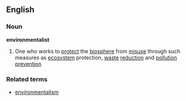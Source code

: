 ==English==

===Noun===
'''environmentalist''' 
# One who works to [[protect]] the [[biosphere]] from [[misuse]] through such measures as [[ecosystem]] protection, [[waste]] [[reduction]] and [[pollution]] [[prevention]]
===Related terms===
*[[environmentalism]]